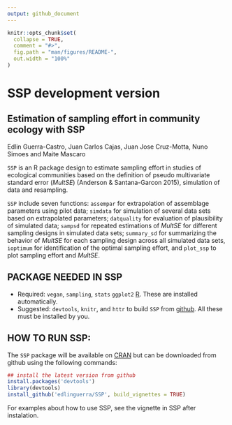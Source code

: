 ```yaml
---
output: github_document
---
```


<!-- README.md is generated from README.Rmd. Please edit that file -->

```r
knitr::opts_chunk$set(
  collapse = TRUE,
  comment = "#>",
  fig.path = "man/figures/README-",
  out.width = "100%"
)
```

# SSP development version

## Estimation of sampling effort in community ecology with SSP
Edlin Guerra-Castro, Juan Carlos Cajas, Juan Jose Cruz-Motta, Nuno Simoes and Maite Mascaro

`SSP` is an R package design to estimate sampling effort in studies of ecological communities based on the definition of pseudo multivariate standard error (*MultSE*) (Anderson & Santana-Garcon 2015), simulation of data and resampling.

`SSP` include seven functions: `assempar` for extrapolation of assemblage parameters using pilot data; `simdata` for simulation of several data sets based on extrapolated parameters; `datquality` for evaluation of plausibility of simulated data; `sampsd` for repeated estimations of *MultSE* for different sampling designs in simulated data sets; `summary_sd` for summarizing the behavior of *MultSE* for each sampling design across all simulated data sets, `ioptimum` for identification of the optimal sampling effort, and  `plot_ssp` to plot sampling effort and *MultSE*.

## PACKAGE NEEDED IN SSP
- Required: `vegan`, `sampling`, `stats` `ggplot2` [R](https://cran.r-project.org/). These are installed automatically.
- Suggested:  `devtools`, `knitr`, and `httr` to build `SSP` from [github](https://github.com/edlinguerra/SSP). All these must be installed by you.

## HOW TO RUN SSP:
The `SSP` package will be available on [CRAN](https://cran.r-project.org/) but can be downloaded from github using the following commands:  

```r
## install the latest version from github
install.packages('devtools')
library(devtools)
install_github('edlinguerra/SSP', build_vignettes = TRUE)
```

For examples about how to use SSP, see the vignette in SSP after instalation.

